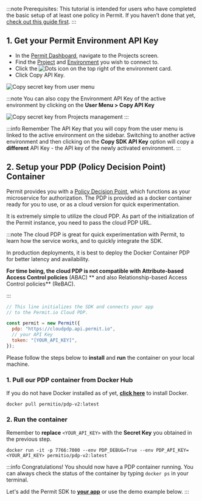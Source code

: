 
:::note Prerequisites:
This tutorial is intended for users who have completed the basic setup of at least one policy in Permit.
If you haven’t done that yet, [check out this guide first](/getting-started/quickstart).
:::

## 1. Get your Permit Environment API Key

- In the [Permit Dashboard](https://app.permit.io/), navigate to the Projects screen.
- Find the [Project](/overview/glossary#project) and [Environment](/overview/glossary#environment) you wish to connect to.
- Click the ![Dots](/ui-videos/getting-started/connecting-your-app/dots.png) icon on the top right of the environment card.
- Click Copy API Key.

<img
  src="/img/updated/quickstart/sdk-key-2.png"
  alt="Copy secret key from user menu"
  data-zoomable
/>

:::note
You can also copy the Environment API Key of the active environment by clicking on the **User Menu > Copy API Key**

<img
  src="/img/updated/quickstart/sdk-key-1.png"
  alt="Copy secret key from Projects management"
  data-zoomable
/>
:::

:::info Remember
The API Key that you will copy from the user menu is linked to the active environment on the sidebar.
Switching to another active environment and then clicking on the **Copy SDK API Key** option will copy a **different** API Key - the API key of the newly activated environment.
:::

## 2. Setup your PDP (Policy Decision Point) Container

Permit provides you with a [Policy Decision Point](overview/how-does-it-work#the-policy-decision-point-pdp),
which functions as your microservice for authorization. The PDP is provided as a docker container ready for you to use,
or as a cloud version for quick experimentation.

<Tabs groupId="pdp">
<TabItem value="cloud" label="Cloud PDP" default>

It is extremely simple to utilize the cloud PDP. As part of the initialization of the Permit instance, you need to pass
the cloud PDP URL.

:::note
The cloud PDP is great for quick experimentation with Permit, to learn how the service works, and to quickly integrate the SDK.

In production deployments, it is best to deploy the Docker Container PDP for better latency and availability.

**For time being, the cloud PDP is not compatible with Attribute-based Access Control policies** (ABAC)
** and also Relationship-based Access Control policies** (ReBAC).

:::

```js
// This line initializes the SDK and connects your app
// to the Permit.io Cloud PDP.

const permit = new Permit({
  pdp: "https://cloudpdp.api.permit.io",
  // your API Key
  token: "[YOUR_API_KEY]",
});
```

</TabItem>
<TabItem value="container" label="Container PDP">

Please follow the steps below to **install** and **run** the container on your local machine.

### 1. Pull our PDP container from Docker Hub

If you do not have Docker installed as of yet, **[click here](https://docs.docker.com/get-docker/)** to install Docker.

```
docker pull permitio/pdp-v2:latest
```

### 2. Run the container

Remember to **replace** `<YOUR_API_KEY>` with the **Secret Key** you obtained in the previous step.

```
docker run -it -p 7766:7000 --env PDP_DEBUG=True --env PDP_API_KEY=<YOUR_API_KEY> permitio/pdp-v2:latest
```

:::info
Congratulations! You should now have a PDP container running. You can always check the status of the container
by typing `docker ps` in your terminal.

Let's add the Permit SDK to **[your app](/getting-started/quickstart)** or use the demo example below.
:::

</TabItem>
</Tabs>
